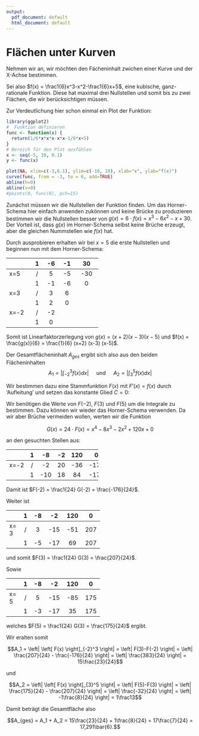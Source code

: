 ```yaml
---
output:
  pdf_document: default
  html_document: default
---
```

# Flächen unter Kurven

Nehmen wir an, wir möchten den Fächeninhalt zwichen einer Kurve und der X-Achse bestimmen.

Sei also $f(x) = \frac1{6}x^3-x^2-\frac1{6}x+5$, eine kubische, ganz-rationale Funktion.
Diese hat maximal drei Nullstellen und somit bis zu zwei Flächen, die wir berücksichtigen müssen.

Zur Verdeutlichung hier schon einmal ein Plot der Funktion:

```r
library(ggplot2) 
#  Funktion definieren
func <- function(x) {
  return(1/6*x*x*x-x*x-1/6*x+5)
}
# Bereich für den Plot ausfählen 
x <- seq(-5, 10, 0.1)
y <- func(x)

plot(NA, xlim=c(-3,6.1), ylim=c(-10, 10), xlab="x", ylab="f(x)")
curve(func, from = -3, to = 6, add=TRUE)
abline(h=0)
abline(v=0)
#points(0, func(0), pch=15)
````
Zunächst müssen wir die Nullstellen der Funktion finden. Um das Horner-Schema hier einfach anwenden zukönnen und keine Brücke zu produzieren bestimmen wir die Nullstellen besser von $g(x)=6\cdot f(x)=x^3-6x^2-x+30$. Der Vorteil ist, dass $g(x)$ im Horner-Schema selbst keine Brüche erzeugt, aber die gleichen Nummstellen wie $f(x)$ hat.

Durch ausprobieren erhalten wir bei $x=5$ die erste Nullstellen und beginnen nun mit dem Horner-Schema:

-----------------------------
           1   -6   -1    30 
 ------  ---- ---- ---- -----      
  x=5      /    5   -5   -30

           1   -1   -6     0

  x=3      /    3    6       

           1    2    0     
           
  x=-2     /   -2            

           1    0            
-----------------------------
 
Somit ist Linearfaktorzerlegung von $g(x) = (x+2) (x-3) (x-5)$ und $f(x) = \frac{g(x)}{6} = \frac{1}{6} (x+2) (x-3) (x-5)$.

Der Gesamtflächeninhalt $A_{ges}$ ergibt sich also aus den beiden Flächeninhalten 
$$A_1 = \left| \int_{-2}^3 f(x) dx \right| \quad \text{ und } \quad A_2 = \left|\int_{3}^{5} f(x) dx \right|$$

Wir bestimmen dazu eine Stammfunktion $F(x)$ mit $F'(x) = f(x)$ durch 'Aufleitung' und setzen das konstante Glied $C=0$:

\begin{align*}
F(x) &= \int f(x) dx = \int \frac1{6}x^3-x^2-\frac1{6}x+5 dx\\
     &= \frac16 \int x^3 dx - \int x^2 dx - \frac16 \int x dx + 5 \int 1 dx \\
     &= \frac16 \cdot \frac14 x^4 - \frac13 x^3 - \frac16 \frac12 x^2 + 5 x + C \\
     &= \frac1{24} x^4 - \frac13 x^3 - \frac1{12} x^2 + 5x \\
\end{align*}

Wir benötigen die Werte von $F(-2)$, $F(3)$ und $F(5)$ um die Integrale zu bestimmen. Dazu können wir wieder das Horner-Schema verwenden. Da wir aber Brüche vermeiden wollen, werten wir die Funktion 

$$G(x)= 24 \cdot F(x) = x^4 - 8 x^3 - 2 x^2 + 120x + 0$$ 

an den gesuchten Stellen aus:

----------------------------------
        1   -8   -2    120    0
------ --- ---- ----  ----- ------
 x=-2   /   -2   20    -36   -176
 
        1   -10  18     84   -176
----------------------------------

Damit ist $F(-2) = \frac1{24} G(-2) = \frac{-176}{24}$.

Weiter ist

-----------------------------------
        1   -8   -2     120    0
------ --- ---- -----  ----- ------
 x= 3   /    3   -15    -51   207
 
        1    -5  -17     69   207
----------------------------------

und somit $F(3) = \frac1{24} G(3) = \frac{207}{24}$.

Sowie

-----------------------------------
        1   -8   -2     120    0
------ --- ---- -----  ----- ------
 x= 5   /    5   -15    -85   175
 
        1    -3  -17     35   175
----------------------------------

welches $F(5) = \frac1{24} G(3) = \frac{175}{24}$ ergibt.

Wir eralten somit

$$A_1 = \left| \left[ F(x) \right]_{-2}^3 \right| 
      = \left| F(3)-F(-2) \right|
      = \left| \frac{207}{24} - \frac{-176}{24} \right|
      = \left| \frac{383}{24} \right| 
      = 15\frac{23}{24}$$

und

$$A_2 = \left| \left[ F(x) \right]_{3}^5 \right| 
      = \left| F(5)-F(3) \right|
      = \left| \frac{175}{24} - \frac{207}{24} \right|
      = \left| \frac{-32}{24} \right|
      = \left| -1\frac{8}{24} \right|
      = 1\frac13$$
      
Damit beträgt die Gesamtfläche also

$$A_{ges} = A_1 + A_2 = 15\frac{23}{24} + 1\frac{8}{24} = 17\frac{7}{24} = 17,291\bar{6}.$$
